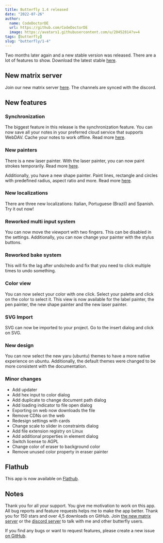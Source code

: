 ```yaml
---
title: Butterfly 1.4 released
date: "2022-07-26"
author:
  name: CodeDoctorDE
  url: https://github.com/CodeDoctorDE
  image: https://avatars1.githubusercontent.com/u/20452814?v=4
tags: [butterfly]
slug: "butterfly/1-4"
---
```


Two months later again and a new stable version was released.
There are a lot of features to show.
Download the latest stable [here](https://github.com/LinwoodDev/Butterfly/releases/v1.4.2).

## New matrix server

Join our new matrix server [here](https://linwood.dev/matrix).
The channels are synced with the discord.

## New features

### Synchronization

The biggest feature in this release is the synchronization feature.
You can now save all your notes in your preferred cloud service that supports WebDAV.
Cache your notes to work offline. Read more [here](https://docs.butterfly.linwood.dev/docs/1.4/storage).

### New painters

There is a new laser painter. With the laser painter, you can now paint strokes temporarily.
Read more [here](https://docs.butterfly.linwood.dev/docs/1.4/painters/laser).

Additionally, you have a new shape painter. Paint lines, rectangle and circles with predefined radius, aspect ratio and more.
Read more [here](https://docs.butterfly.linwood.dev/docs/1.4/painters/shape).

### New localizations

There are three new localizations: Italian, Portuguese (Brazil) and Spanish.
Try it out now!

### Reworked multi input system

You can now move the viewport with two fingers.
This can be disabled in the settings.
Additionally, you can now change your painter with the stylus buttons.

### Reworked bake system

This will fix the lag after undo/redo and fix that you need to click multiple times to undo something.

### Color view

You can now select your color with one click. Select your palette and click on the color to select it.
This view is now available for the label painter, the pen painter, the new shape painter and the new laser painter.

### SVG Import

SVG can now be imported to your project.
Go to the insert dialog and click on SVG.

### New design

You can now select the new yaru (ubuntu) themes to have a more
native experience on ubuntu.
Additionally, the default themes were changed to be more consistent with the documentation.

### Minor changes

- Add updater
- Add hex input to color dialog
- Add duplicate to change document path dialog
- Add loading indicator to file open dialog
- Exporting on web now downloads the file
- Remove CDNs on the web
- Redesign settings with cards
- Change scale to slider in constraints dialog
- Add file extension registry on Linux
- Add additional properties in element dialog
- Switch license to AGPL
- Change color of eraser to background color
- Remove unused color property in eraser painter

## Flathub

This app is now available on [Flathub](https://flathub.org/apps/details/dev.linwood.butterfly).

## Notes

Thank you for all your support. You give me motivation to work on this app.
All bug reports and feature requests helps me to make the app better.
Thank you for 150 stars and over 4,5 downloads on GitHub.
Join [the new matrix server](https://linwood.dev/matrix) or the [discord server](https://linwood.dev/discord)
to talk with me and other butterfly users.

If you find any bugs or want to request features, please create a new issue [on GitHub](https://github.com/LinwoodDev/Butterfly/issues).
